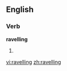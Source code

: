 ==English==

===Verb===
'''ravelling'''

# {{present participle of|[[ravel]]}}

[[vi:ravelling]]
[[zh:ravelling]]